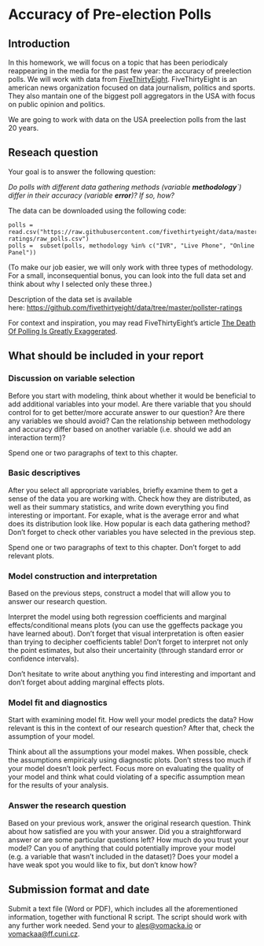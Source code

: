 # **Accuracy of Pre-election Polls**

## **Introduction**

In this homework, we will focus on a topic that has been periodicaly reappearing in the media for the past few year: the accuracy of preelection polls. We will work with data from [FiveThirtyEight](https://fivethirtyeight.com/). FiveThirtyEight is an american news organization focused on data journalism, politics and sports. They also mantain one of the biggest poll aggregators in the USA with focus on public opinion and politics.

We are going to work with data on the USA preelection polls from the last 20 years.

## **Reseach question**

Your goal is to answer the following question:

*Do polls with different data gathering methods (variable **methodology**\`) differ in their accuracy (variable **error**)? If so, how?*

The data can be downloaded using the following code:

```         
polls =  read.csv("https://raw.githubusercontent.com/fivethirtyeight/data/master/pollster-ratings/raw_polls.csv")
polls =  subset(polls, methodology %in% c("IVR", "Live Phone", "Online Panel"))
```

(To make our job easier, we will only work with three types of methodology. For a small, inconsequential bonus, you can look into the full data set and think about why I selected only these three.)

Description of the data set is available here: <https://github.com/fivethirtyeight/data/tree/master/pollster-ratings>

For context and inspiration, you may read FiveThirtyEight’s article [The Death Of Polling Is Greatly Exaggerated](https://fivethirtyeight.com/features/the-death-of-polling-is-greatly-exaggerated/).

## **What should be included in your report**

### **Discussion on variable selection**

Before you start with modeling, think about whether it would be beneficial to add additional variables into your model. Are there variable that you should control for to get better/more accurate answer to our question? Are there any variables we should avoid? Can the relationship between methodology and accuracy differ based on another variable (i.e. should we add an interaction term)?

Spend one or two paragraphs of text to this chapter.

### **Basic descriptives**

After you select all appropriate variables, briefly examine them to get a sense of the data you are working with. Check how they are distributed, as well as their summary statistics, and write down everything you find interesting or important. For exaple, what is the average error and what does its distribution look like. How popular is each data gathering method? Don’t forget to check other variables you have selected in the previous step.

Spend one or two paragraphs of text to this chapter. Don’t forget to add relevant plots.

### **Model construction and interpretation**

Based on the previous steps, construct a model that will allow you to answer our research question.

Interpret the model using both regression coefficients and marginal effects/conditional means plots (you can use the ggeffects package you have learned about). Don’t forget that visual interpretation is often easier than trying to decipher coefficients table! Don’t forget to interpret not only the point estimates, but also their uncertainity (through standard error or confidence intervals).

Don’t hesitate to write about anything you find interesting and important and don’t forget about adding marginal effects plots.

### **Model fit and diagnostics**

Start with examining model fit. How well your model predicts the data? How relevant is this in the context of our research question? After that, check the assumption of your model.

Think about all the assumptions your model makes. When possible, check the assumptions empiricaly using diagnostic plots. Don’t stress too much if your model doesn’t look perfect. Focus more on evaluating the quality of your model and think what could violating of a specific assumption mean for the results of your analysis.

### **Answer the research question**

Based on your previous work, answer the original research question. Think about how satisfied are you with your answer. Did you a straightforward answer or are some particular questions left? How much do you trust your model? Can you of anything that could potentially improve your model (e.g. a variable that wasn’t included in the dataset)? Does your model a have weak spot you would like to fix, but don’t know how?

## **Submission format and date**

Submit a text file (Word or PDF), which includes all the aforementioned information, together with functional R script. The script should work with any further work needed. Send your to [ales\@vomacka.io](mailto:ales@vomacka.io) or [vomackaa\@ff.cuni.cz](mailto:vomackaa@ff.cuni.cz).
